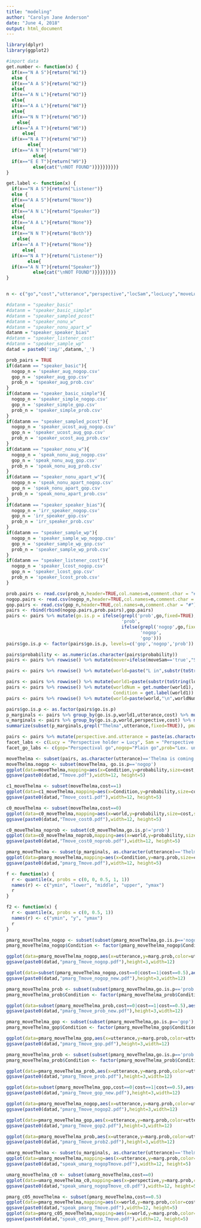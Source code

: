 ```yaml
---
title: "modeling"
author: "Carolyn Jane Anderson"
date: "June 4, 2018"
output: html_document
---
```


```r
library(dplyr)
library(ggplot2)
```

```r
#import data
get.number <- function(x) {
  if(x=="N A S"){return("W1")}
  else {
  if(x=="A A S"){return("W2")}
  else{
  if(x=="A N L"){return("W3")}
  else{
  if(x=="A A L"){return("W4")}
  else{
  if(x=="N N T"){return("W5")}
    else{
  if(x=="A A T"){return("W6")}
      else{
  if(x=="N A T"){return("W7")}
        else{
  if(x=="A N T"){return("W8")}
          else{
  if(x=="E E T"){return("W9")}
          else{cat("\nNOT FOUND")}}}}}}}}}
}

get.label <- function(x) {
  if(x=="N A S"){return("Listener")}
  else {
  if(x=="A A S"){return("None")}
  else{
  if(x=="A N L"){return("Speaker")}
  else{
  if(x=="A A L"){return("None")}
  else{
  if(x=="N N T"){return("Both")}
    else{
  if(x=="A A T"){return("None")}
      else{
  if(x=="N A T"){return("Listener")}
        else{
  if(x=="A N T"){return("Speaker")}
          else{cat("\nNOT FOUND")}}}}}}}}
}


n <- c("go","cost","utterance","perspective","locSam","locLucy","moveLucy", "moveSam","moveThelma","probability")
```

```r
#datanm = "speaker_basic"
#datanm = "speaker_basic_simple"
#datanm = "speaker_sampled_pcost"
#datanm = "speaker_nonu_w"
#datanm = "speaker_nonu_apart_w"
datanm = "speaker_speaker_bias"
#datanm = "speaker_listener_cost"
#datanm = "speaker_sample_wp"
datad = paste0('img/',datanm,'_')
```

```r
prob_pairs = TRUE
if(datanm == "speaker_basic"){
  nogop_n = 'speaker_aug_nogop.csv'
  gop_n = 'speaker_aug_gop.csv'
  prob_n = 'speaker_aug_prob.csv'
}
if(datanm == "speaker_basic_simple"){
  nogop_n = 'speaker_simple_nogop.csv'
  gop_n = 'speaker_simple_gop.csv'
  prob_n = 'speaker_simple_prob.csv'
}
if(datanm == "speaker_sampled_pcost"){
  nogop_n = 'speaker_ucost_aug_nogop.csv'
  gop_n = 'speaker_ucost_aug_gop.csv'
  prob_n = 'speaker_ucost_aug_prob.csv'
}
if(datanm == "speaker_nonu_w"){
  nogop_n = 'speak_nonu_aug_nogop.csv'
  gop_n = 'speak_nonu_aug_gop.csv'
  prob_n = 'speak_nonu_aug_prob.csv'
}
if(datanm == "speaker_nonu_apart_w"){
  nogop_n = 'speak_nonu_apart_nogop.csv'
  gop_n = 'speak_nonu_apart_gop.csv'
  prob_n = 'speak_nonu_apart_prob.csv'
}
if(datanm == "speaker_speaker_bias"){
  nogop_n = 'irr_speaker_nogop.csv'
  gop_n = 'irr_speaker_gop.csv'
  prob_n = 'irr_speaker_prob.csv'
}
if(datanm == "speaker_sample_wp"){
  nogop_n = 'speaker_sample_wp_nogop.csv'
  gop_n = 'speaker_sample_wp_gop.csv'
  prob_n = 'speaker_sample_wp_prob.csv'
}
if(datanm == "speaker_listener_cost"){
  nogop_n = 'speaker_lcost_nogop.csv'
  gop_n = 'speaker_lcost_gop.csv'
  prob_n = 'speaker_lcost_prob.csv'
}
```

```r
prob.pairs <- read.csv(prob_n,header=TRUE,col.names=n,comment.char = "#")
nogop.pairs <- read.csv(nogop_n,header=TRUE,col.names=n,comment.char = "#")
gop.pairs <- read.csv(gop_n,header=TRUE,col.names=n,comment.char = "#")
pairs <- rbind(rbind(nogop.pairs,prob.pairs),gop.pairs)
pairs <- pairs %>% mutate(go.is.p = ifelse(grepl('prob',go,fixed=TRUE),
                                           'prob',
                                           ifelse(grepl('nogop',go,fixed=TRUE),
                                                  'nogop',
                                                  'gop')))
pairs$go.is.p <- factor(pairs$go.is.p, levels=c('gop','nogop','prob'))
```

```r
pairs$probability <- as.numeric(as.character(pairs$probability))
pairs <- pairs %>% rowwise() %>% mutate(mover=ifelse(moveSam=='true',"S",ifelse(moveLucy=='true',"L","T")))

pairs <- pairs %>% rowwise() %>% mutate(world=paste("L in",substr(toString(locLucy),1,1),"\n S in",substr(toString(locSam),1,1)))
```

```r
pairs <- pairs %>% rowwise() %>% mutate(world1=paste(substr(toString(locLucy),1,1),substr(toString(locSam),1,1),substr(toString(mover),1,1)))
pairs <- pairs %>% rowwise() %>% mutate(worldNum = get.number(world1),
                                        Condition = get.label(world1))
pairs <- pairs %>% rowwise() %>% mutate(world=paste(world,"\n",worldNum))
```

```r
pairs$go.is.p <- as.factor(pairs$go.is.p)
p_marginals <- pairs %>% group_by(go.is.p,world1,utterance,cost) %>% mutate(marg.prob = sum(probability))
u_marginals <- pairs %>% group_by(go.is.p,world,perspective,cost) %>% mutate(marg.prob = sum(probability))
summarize(subset(p_marginals,grepl("Thelma",utterance,fixed=TRUE)), pmarg = unique(marg.prob))
```

```r
pairs <- pairs %>% mutate(perspective.and.utterance = paste(as.character(perspective),paste("\n",as.character(utterance))))
facet_labs <- c(Lucy = "Perspective holder = Lucy", Sam = "Perspective holder = Sam")
facet_go_labs <- c(gop="Perspectival go",nogop="Plain go",prob="Lex. uncertain go")
```

```r
moveThelma <- subset(pairs, as.character(utterance)=='Thelma is coming to Northampton' | as.character(utterance)=='Thelma is going to Northampton' | as.character(utterance)=='Thelma is walking to Northampton')
moveThelma.nogop <- subset(moveThelma, go.is.p=='nogop')
ggplot(data=moveThelma,mapping=aes(x=Condition,y=probability,size=cost,shape=utterance,color=perspective)) + geom_point() + facet_wrap(moveThelma$go.is.p) + ylim(0,1) 
ggsave(paste0(datad,"Tmove.pdf"),width=12, height=5)
```

```r
c1_moveThelma <- subset(moveThelma,cost==1)
ggplot(data=c1_moveThelma,mapping=aes(x=Condition,y=probability,size=cost,shape=utterance,color=perspective)) + geom_point() + facet_wrap(c1_moveThelma$go.is.p) + ylim(0,1) 
ggsave(paste0(datad,"Tmove_cost1.pdf"),width=12, height=5)
```
```r
c0_moveThelma <- subset(moveThelma,cost==0)
ggplot(data=c0_moveThelma,mapping=aes(x=world,y=probability,size=cost,shape=utterance,color=perspective)) + geom_point(position = position_dodge(width=0.99)) + facet_wrap(~go.is.p,labeller=as_labeller(facet_go_labs)) + ylim(0,1) 
ggsave(paste0(datad,"Tmove_cost0.pdf"),width=12, height=5)
```

```r
c0_moveThelma_noprob <- subset(c0_moveThelma,go.is.p!='prob')
ggplot(data=c0_moveThelma_noprob,mapping=aes(x=world,y=probability,size=cost,shape=utterance,color=utterance)) + geom_point() + facet_wrap(go.is.p~perspective,labeller=labeller(perspective = facet_labs,go.is.p=facet_go_labs)) + labs(shape="Utterance",color="Utterance") + guides(size=FALSE) + ylim(0,1) 
ggsave(paste0(datad,"Tmove_cost0_noprob.pdf"),width=12, height=5)
```

```r
pmarg_moveThelma <- subset(p_marginals, as.character(utterance)=='Thelma is coming to Northampton' | as.character(utterance)=='Thelma is going to Northampton' | as.character(utterance)=='Thelma is walking to Northampton' | as.character(utterance)=='NULL')
ggplot(data=pmarg_moveThelma,mapping=aes(x=Condition,y=marg.prob,size=cost,color=utterance,shape=utterance)) + geom_point() + facet_wrap(~go.is.p,labeller=as_labeller(facet_go_labs)) + labs(size="Cost",color="Utterance",shape="Utterance") + ylim(0,1) 
ggsave(paste0(datad,"pmarg_Tmove.pdf"),width=12, height=5)
```

```r
f <- function(x) {
  r <- quantile(x, probs = c(0, 0, 0.5, 1, 1))
  names(r) <- c("ymin", "lower", "middle", "upper", "ymax")
  r
}

f2 <- function(x) {
  r <- quantile(x, probs = c(0, 0.5, 1))
  names(r) <- c("ymin", "y", "ymax")
  r
}

pmarg_moveThelma_nogop <- subset(subset(pmarg_moveThelma,go.is.p=='nogop'),cost < 1.1)
pmarg_moveThelma_nogop$Condition <- factor(pmarg_moveThelma_nogop$Condition,levels = c("Both", "Speaker", "Listener", "None"))

ggplot(data=pmarg_moveThelma_nogop,aes(x=utterance,y=marg.prob,color=utterance)) + stat_summary(fun.data = f2, geom="crossbar") + facet_wrap(~Condition, nrow = 1) + ylim(0,1) + ylab("Marginal probability: p(u|w)") + scale_x_discrete(name ="Utterance", labels=c("Thelma is coming to Northampton" = "Come", "Thelma is going to Northampton" = "Go", "Thelma is walking to Northampton" = "Walk")) + theme(legend.position="none")
ggsave(paste0(datad,"pmarg_Tmove_nogop.pdf"),height=3,width=12)

ggplot(data=subset(pmarg_moveThelma_nogop,cost==0|cost==1|cost==0.5),aes(x=utterance,y=marg.prob,fill=cost,group=cost)) + geom_col(position="dodge") + facet_wrap(~Condition, nrow = 1) + ylim(0,1) + ylab("Marginal probability: p(u|w)") + scale_x_discrete(name ="Utterance", labels=c("Thelma is coming to Northampton" = "Come", "Thelma is going to Northampton" = "Go", "Thelma is walking to Northampton" = "Walk")) + theme(legend.position="none",text=element_text(size=14))
ggsave(paste0(datad,"pmarg_Tmove_nogop_new.pdf"),height=3,width=12)
```

```r
pmarg_moveThelma_prob <- subset(subset(pmarg_moveThelma,go.is.p=='prob'),cost < 1.1)
pmarg_moveThelma_prob$Condition <- factor(pmarg_moveThelma_prob$Condition,levels = c("Both", "Speaker", "Listener", "None"))

ggplot(data=subset(pmarg_moveThelma_prob,cost==0|cost==1|cost==0.5),aes(x=utterance,y=marg.prob,fill=cost,group=cost)) + geom_col(position="dodge") + facet_wrap(~Condition, nrow = 1) + ylim(0,1) + ylab("Marginal probability: p(u|w)") + scale_x_discrete(name ="Utterance", labels=c("Thelma is coming to Northampton" = "Come", "Thelma is going to Northampton" = "Go", "Thelma is walking to Northampton" = "Walk")) + theme(legend.position="none",text=element_text(size=14))
ggsave(paste0(datad,"pmarg_Tmove_prob_new.pdf"),height=3,width=12)
```

```r
pmarg_moveThelma_gop <- subset(subset(pmarg_moveThelma,go.is.p=='gop'),cost < 1.1)
pmarg_moveThelma_gop$Condition <- factor(pmarg_moveThelma_gop$Condition,levels = c("Both", "Speaker", "Listener", "None"))

ggplot(data=pmarg_moveThelma_gop,aes(x=utterance,y=marg.prob,color=utterance)) + stat_summary(fun.data = f2, geom="crossbar") + facet_wrap(~Condition, nrow = 1) + ylim(0,1) + ylab("Marginal probability: p(u|w)") + scale_x_discrete(name ="Utterance", labels=c("Thelma is coming to Northampton" = "Come", "Thelma is going to Northampton" = "Go", "Thelma is walking to Northampton" = "Walk")) + theme(legend.position="none")
ggsave(paste0(datad,"pmarg_Tmove_gop.pdf"),height=3,width=12)

pmarg_moveThelma_prob <- subset(subset(pmarg_moveThelma,go.is.p=='prob'),cost < 1.1)
pmarg_moveThelma_prob$Condition <- factor(pmarg_moveThelma_prob$Condition,levels = c("Both", "Speaker", "Listener", "None"))

ggplot(data=pmarg_moveThelma_prob,aes(x=utterance,y=marg.prob,color=utterance)) + stat_summary(fun.data = f2, geom="crossbar") + facet_wrap(~Condition, nrow = 1) + ylim(0,1) + ylab("Marginal probability: p(u|w)") + scale_x_discrete(name ="Utterance", labels=c("Thelma is coming to Northampton" = "Come", "Thelma is going to Northampton" = "Go", "Thelma is walking to Northampton" = "Walk")) + theme(legend.position="none")
ggsave(paste0(datad,"pmarg_Tmove_prob.pdf"),height=3,width=12)

ggplot(data=subset(pmarg_moveThelma_gop,cost==0|cost==1|cost==0.5),aes(x=utterance,y=marg.prob,fill=cost,group=cost)) + geom_col(position="dodge") + facet_wrap(~Condition, nrow = 1) + ylim(0,1) + ylab("Marginal probability: p(u|w)") + scale_x_discrete(name ="Utterance", labels=c("Thelma is coming to Northampton" = "Come", "Thelma is going to Northampton" = "Go", "Thelma is walking to Northampton" = "Walk")) + theme(legend.position="none",text=element_text(size=14))
ggsave(paste0(datad,"pmarg_Tmove_gop_new.pdf"),height=3,width=12)
```

```r
ggplot(data=pmarg_moveThelma_nogop,aes(x=utterance,y=marg.prob,color=utterance)) + stat_summary(fun.data = f2, geom="crossbar") + facet_wrap(~Condition, nrow = 1) + ylim(0,1) + ylab("") + scale_x_discrete(name ="Utterance", labels=c("Thelma is coming to Northampton" = "Come", "Thelma is going to Northampton" = "Go", "Thelma is walking to Northampton" = "Walk")) + theme(legend.position="none")
ggsave(paste0(datad,"pmarg_Tmove_nogop2.pdf"),height=3,width=12)

ggplot(data=pmarg_moveThelma_gop,aes(x=utterance,y=marg.prob,color=utterance)) + stat_summary(fun.data = f2, geom="crossbar") + facet_wrap(~Condition, nrow = 1) + ylim(0,1) + ylab("Marginal probability: p(u|w)") + scale_x_discrete(name ="Utterance", labels=c("Thelma is coming to Northampton" = "Come", "Thelma is going to Northampton" = "Go", "Thelma is walking to Northampton" = "Walk")) + theme(legend.position="none")
ggsave(paste0(datad,"pmarg_Tmove_gop2.pdf"),height=3,width=12)

ggplot(data=pmarg_moveThelma_prob,aes(x=utterance,y=marg.prob,color=utterance)) + stat_summary(fun.data = f2, geom="crossbar") + facet_wrap(~Condition, nrow = 1) + ylim(0,1) + ylab("") + scale_x_discrete(name ="Utterance", labels=c("Thelma is coming to Northampton" = "Come", "Thelma is going to Northampton" = "Go", "Thelma is walking to Northampton" = "Walk")) + theme(legend.position="none")
ggsave(paste0(datad,"pmarg_Tmove_prob2.pdf"),height=3,width=12)
```

```r
umarg_moveThelma <- subset(u_marginals, as.character(utterance)=='Thelma is coming to Northampton' | as.character(utterance)=='Thelma is going to Northampton' | as.character(utterance)=='Thelma is walking to Northampton' | as.character(utterance)=='NULL')
ggplot(data=umarg_moveThelma,mapping=aes(x=utterance,y=marg.prob,color=cost,shape=perspective)) + geom_point() + facet_wrap(umarg_moveThelma$go.is.p)+ theme(axis.text.x = element_text(angle = 90)) + ylim(0,1) 
ggsave(paste0(datad,"speak_umarg_nogopTmove.pdf"),width=12, height=5)
```

```r
umarg_moveThelma_c0 <- subset(umarg_moveThelma,cost==0)
ggplot(data=umarg_moveThelma_c0,mapping=aes(x=perspective,y=marg.prob,color=utterance,shape=utterance)) + geom_point() + facet_wrap(~go.is.p)+ theme(axis.text.x = element_text(angle = 90)) + ylim(0,1) 
ggsave(paste0(datad,"speak_umarg_nogopTmove_c0.pdf"),width=12, height=5)
```
```r
pmarg_c05_moveThelma <- subset(pmarg_moveThelma,cost==0.5)
ggplot(data=pmarg_moveThelma,mapping=aes(x=world,y=marg.prob,color=cost,shape=utterance)) + geom_point() + facet_wrap(pmarg_moveThelma$go.is.p)  + ylim(0,1)
ggsave(paste0(datad,"speak_pmarg_Tmove.pdf"),width=12, height=5)
ggplot(data=pmarg_c05_moveThelma,mapping=aes(x=world,y=marg.prob,color=utterance,shape=utterance)) + geom_point() + facet_wrap(pmarg_c05_moveThelma$go.is.p)  + ylim(0,1)
ggsave(paste0(datad,"speak_c05_pmarg_Tmove.pdf"),width=12, height=5)
```